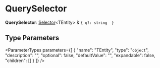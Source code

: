 
# QuerySelector

 **QuerySelector**: [Selector](js_client.internal.internal-1.CommonTypes.Selector.mdx)&#60;TEntity&#62; & ``{ q?: string  }``

## Type Parameters

<ParameterTypes parameters={[
  {
    "name": "TEntity",
    "type": "`object`",
    "description": "",
    "optional": false,
    "defaultValue": "",
    "expandable": false,
    "children": []
  }
]} />
